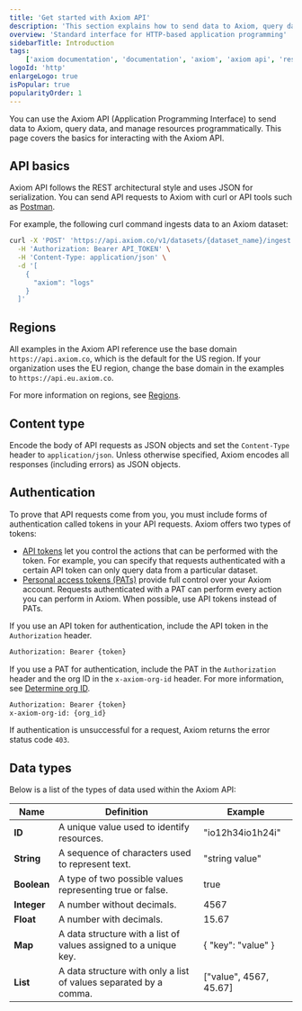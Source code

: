 ```yaml
---
title: 'Get started with Axiom API'
description: 'This section explains how to send data to Axiom, query data, and manage resources using the Axiom API.'
overview: 'Standard interface for HTTP-based application programming'
sidebarTitle: Introduction
tags:
    ['axiom documentation', 'documentation', 'axiom', 'axiom api', 'rest api', 'rest', 'content type', 'datasets', 'authentication', 'string', 'boolean', 'integer', 'float', 'map', 'list']
logoId: 'http'
enlargeLogo: true
isPopular: true
popularityOrder: 1
---
```



You can use the Axiom API (Application Programming Interface) to send data to Axiom, query data, and manage resources programmatically. This page covers the basics for interacting with the Axiom API.

<Prerequisites />

## API basics

Axiom API follows the REST architectural style and uses JSON for serialization. You can send API requests to Axiom with curl or API tools such as [Postman](https://www.postman.com/).

For example, the following curl command ingests data to an Axiom dataset:

```bash
curl -X 'POST' 'https://api.axiom.co/v1/datasets/{dataset_name}/ingest' \
  -H 'Authorization: Bearer API_TOKEN' \
  -H 'Content-Type: application/json' \
  -d '[
    {
      "axiom": "logs"
    }
  ]'
```

## Regions

All examples in the Axiom API reference use the base domain `https://api.axiom.co`, which is the default for the US region. If your organization uses the EU region, change the base domain in the examples to `https://api.eu.axiom.co`.

For more information on regions, see [Regions](/reference/regions).

## Content type

Encode the body of API requests as JSON objects and set the `Content-Type` header to `application/json`. Unless otherwise specified, Axiom encodes all responses (including errors) as JSON objects.

## Authentication

To prove that API requests come from you, you must include forms of authentication called tokens in your API requests. Axiom offers two types of tokens:

- [API tokens](/reference/tokens#api-tokens) let you control the actions that can be performed with the token. For example, you can specify that requests authenticated with a certain API token can only query data from a particular dataset.
- [Personal access tokens (PATs)](/reference/tokens#personal-access-tokens-pat) provide full control over your Axiom account. Requests authenticated with a PAT can perform every action you can perform in Axiom. When possible, use API tokens instead of PATs.

If you use an API token for authentication, include the API token in the `Authorization` header.

```bash
Authorization: Bearer {token}
```

If you use a PAT for authentication, include the PAT in the `Authorization` header and the org ID in the `x-axiom-org-id` header. For more information, see [Determine org ID](/reference/tokens#determine-org-id).

```bash
Authorization: Bearer {token}
x-axiom-org-id: {org_id}
```

If authentication is unsuccessful for a request, Axiom returns the error status code `403`.

## Data types

Below is a list of the types of data used within the Axiom API:

| Name        | Definition                                                        | Example                |
| ----------- | ----------------------------------------------------------------- | ---------------------- |
| **ID**      | A unique value used to identify resources.                        | "io12h34io1h24i"       |
| **String**  | A sequence of characters used to represent text.                  | "string value"         |
| **Boolean** | A type of two possible values representing true or false.         | true                   |
| **Integer** | A number without decimals.                                        | 4567                   |
| **Float**   | A number with decimals.                                           | 15.67                  |
| **Map**     | A data structure with a list of values assigned to a unique key.  | \{ "key": "value" \}   |
| **List**    | A data structure with only a list of values separated by a comma. | ["value", 4567, 45.67] |
